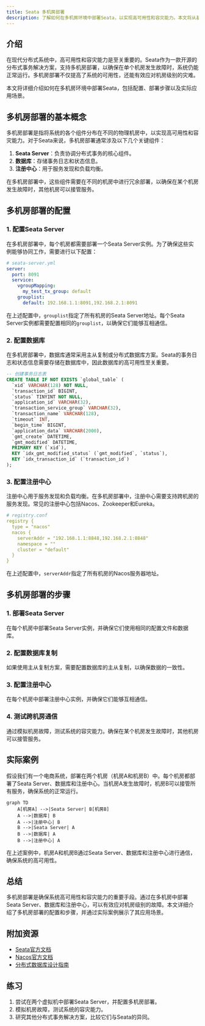 ```yaml
---
title: Seata 多机房部署
description: 了解如何在多机房环境中部署Seata，以实现高可用性和容灾能力。本文将从基础概念入手，逐步讲解多机房部署的实现方法，并提供实际案例和代码示例。
---
```


## 介绍

在现代分布式系统中，高可用性和容灾能力是至关重要的。Seata作为一款开源的分布式事务解决方案，支持多机房部署，以确保在单个机房发生故障时，系统仍能正常运行。多机房部署不仅提高了系统的可用性，还能有效应对机房级别的灾难。

本文将详细介绍如何在多机房环境中部署Seata，包括配置、部署步骤以及实际应用场景。

## 多机房部署的基本概念

多机房部署是指将系统的各个组件分布在不同的物理机房中，以实现高可用性和容灾能力。对于Seata来说，多机房部署通常涉及以下几个关键组件：

1. **Seata Server**：负责协调分布式事务的核心组件。
2. **数据库**：存储事务日志和状态信息。
3. **注册中心**：用于服务发现和负载均衡。

在多机房部署中，这些组件需要在不同的机房中进行冗余部署，以确保在某个机房发生故障时，其他机房可以接管服务。

## 多机房部署的配置

### 1. 配置Seata Server

在多机房部署中，每个机房都需要部署一个Seata Server实例。为了确保这些实例能够协同工作，需要进行以下配置：

```yaml
# seata-server.yml
server:
  port: 8091
  service:
    vgroupMapping:
      my_test_tx_group: default
    grouplist:
      default: 192.168.1.1:8091,192.168.2.1:8091
```

在上述配置中，`grouplist`指定了所有机房的Seata Server地址。每个Seata Server实例都需要配置相同的`grouplist`，以确保它们能够互相通信。

### 2. 配置数据库

在多机房部署中，数据库通常采用主从复制或分布式数据库方案。Seata的事务日志和状态信息需要存储在数据库中，因此数据库的高可用性至关重要。

```sql
-- 创建事务日志表
CREATE TABLE IF NOT EXISTS `global_table` (
  `xid` VARCHAR(128) NOT NULL,
  `transaction_id` BIGINT,
  `status` TINYINT NOT NULL,
  `application_id` VARCHAR(32),
  `transaction_service_group` VARCHAR(32),
  `transaction_name` VARCHAR(128),
  `timeout` INT,
  `begin_time` BIGINT,
  `application_data` VARCHAR(2000),
  `gmt_create` DATETIME,
  `gmt_modified` DATETIME,
  PRIMARY KEY (`xid`),
  KEY `idx_gmt_modified_status` (`gmt_modified`, `status`),
  KEY `idx_transaction_id` (`transaction_id`)
);
```

### 3. 配置注册中心

注册中心用于服务发现和负载均衡。在多机房部署中，注册中心需要支持跨机房的服务发现。常见的注册中心包括Nacos、Zookeeper和Eureka。

```yaml
# registry.conf
registry {
  type = "nacos"
  nacos {
    serverAddr = "192.168.1.1:8848,192.168.2.1:8848"
    namespace = ""
    cluster = "default"
  }
}
```

在上述配置中，`serverAddr`指定了所有机房的Nacos服务器地址。

## 多机房部署的步骤

### 1. 部署Seata Server

在每个机房中部署Seata Server实例，并确保它们使用相同的配置文件和数据库。

### 2. 配置数据库复制

如果使用主从复制方案，需要配置数据库的主从复制，以确保数据的一致性。

### 3. 配置注册中心

在每个机房中部署注册中心实例，并确保它们能够互相通信。

### 4. 测试跨机房通信

通过模拟机房故障，测试系统的容灾能力。确保在某个机房发生故障时，其他机房可以接管服务。

## 实际案例

假设我们有一个电商系统，部署在两个机房（机房A和机房B）中。每个机房都部署了Seata Server、数据库和注册中心。当机房A发生故障时，机房B可以接管所有服务，确保系统的正常运行。

```mermaid
graph TD
    A[机房A] -->|Seata Server| B[机房B]
    A -->|数据库| B
    A -->|注册中心| B
    B -->|Seata Server| A
    B -->|数据库| A
    B -->|注册中心| A
```

在上述案例中，机房A和机房B通过Seata Server、数据库和注册中心进行通信，确保系统的高可用性。

## 总结

多机房部署是确保系统高可用性和容灾能力的重要手段。通过在多机房中部署Seata Server、数据库和注册中心，可以有效应对机房级别的故障。本文详细介绍了多机房部署的配置和步骤，并通过实际案例展示了其应用场景。

## 附加资源

- [Seata官方文档](https://seata.io/zh-cn/docs/overview/what-is-seata.html)
- [Nacos官方文档](https://nacos.io/zh-cn/docs/what-is-nacos.html)
- [分布式数据库设计指南](https://en.wikipedia.org/wiki/Distributed_database)

## 练习

1. 尝试在两个虚拟机中部署Seata Server，并配置多机房部署。
2. 模拟机房故障，测试系统的容灾能力。
3. 研究其他分布式事务解决方案，比较它们与Seata的异同。

